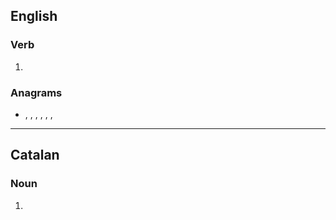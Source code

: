 {{also|Orients}}

==English==

===Verb===
{{head|en|verb form}}

# {{en-third-person singular of|orient}}

===Anagrams===
* {{l|en|in store}}, {{l|en|instore}}, {{l|en|noirest}}, {{l|en|sterino}}, {{l|en|stonier}}, {{l|en|tries on}}, {{l|en|triones}}

----

==Catalan==

===Noun===
{{head|ca|noun form}}

# {{plural of|orient|lang=ca}}
